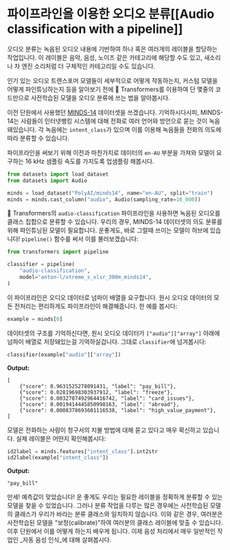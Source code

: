 # 파이프라인을 이용한 오디오 분류[[Audio classification with a pipeline]]

오디오 분류는 녹음된 오디오 내용에 기반하여 하나 혹은 여러개의 레이블을 할당하는 작업입니다. 이 레이블은 음악, 음성, 노이즈 같은 카테고리에 해당할 수도 있고, 새소리나 차 엔진 소리처럼 더 구체적인 카테고리일 수도 있습니다.

인기 있는 오디오 트랜스포머 모델들이 세부적으로 어떻게 작동하는지, 커스텀 모델을 어떻게 파인튜닝하는지 등을 알아보기 전에 🤗 Transformers를 이용하여 단 몇줄의 코드만으로 사전학습된 모델을 오디오 분류에 쓰는 법을 알아봅시다.

이전 단원에서 사용했던 [MINDS-14](https://huggingface.co/datasets/PolyAI/minds14) 데이터셋을 쓰겠습니다. 기억하시다시피, MINDS-14는 사람들이 인터넷뱅킹 시스템에 대해 전화로 여러 언어와 방언으로 묻는 것이 녹음돼있습니다. 각 녹음에는 `intent_class`가 있으며 이를 이용해 녹음들을 전화의 의도에 따라 분류할 수 있습니다.

파이프라인을 써보기 위해 이전과 마찬가지로 데이터의 `en-AU` 부분을 가져와 모델이 요구하는 16 kHz 샘플링 속도를 가지도록 업샘플링 해봅시다.

```py
from datasets import load_dataset
from datasets import Audio

minds = load_dataset("PolyAI/minds14", name="en-AU", split="train")
minds = minds.cast_column("audio", Audio(sampling_rate=16_000))
```

🤗 Transformers의 `audio-classification` 파이프라인을 사용하면 녹음된 오디오를 클래스 집합으로 분류할 수 있습니다.
우리의 경우, MINDS-14 데이터셋의 의도 분류를 위해 파인튜닝된 모델이 필요합니다. 운좋게도, 바로 그럴때 쓰이는 모델이 허브에 있습니다! `pipeline()` 함수를 써서 이를 불러보겠습니다:

```py
from transformers import pipeline

classifier = pipeline(
    "audio-classification",
    model="anton-l/xtreme_s_xlsr_300m_minds14",
)
```

이 파이프라인은 오디오 데이터로 넘파이 배열을 요구합니다. 원시 오디오 데이터의 모든 전처리는 편리하게도 파이프라인이 해결해줍니다. 한 예를 봅시다:

```py
example = minds[0]
```

데이터셋의 구조를 기억하신다면, 원시 오디오 데이터가 `["audio"]["array"]` 아래에 넘파이 배열로 저장돼있는걸 기억하실겁니다. 그대로 `classifier`에 넘겨봅시다:

```py
classifier(example["audio"]["array"])
```

**Output:**
```out
[
    {"score": 0.9631525278091431, "label": "pay_bill"},
    {"score": 0.02819698303937912, "label": "freeze"},
    {"score": 0.0032787492964416742, "label": "card_issues"},
    {"score": 0.0019414445850998163, "label": "abroad"},
    {"score": 0.0008378693601116538, "label": "high_value_payment"},
]
```

모델은 전화하는 사람이 청구서의 지불 방법에 대해 묻고 있다고 매우 확신하고 있습니다. 실제 레이블은 어떤지 확인해봅시다: 

```py
id2label = minds.features["intent_class"].int2str
id2label(example["intent_class"])
```

**Output:**
```out
"pay_bill"
```

만세! 예측값이 맞았습니다! 운 좋게도 우리는 필요한 레이블을 정확하게 분류할 수 있는 모델을 찾을 수 있었습니다. 그러나 분류 작업을 다루는 많은 경우에는 사전학습된 모델의 클래스가 우리가 바라는 분류 클래스와 일치하지 않습니다. 이와 같은 경우, 여러분은 사전학습된 모델을 "보정(calibrate)"하여 여러분의 클래스 레이블에 맞출 수 있습니다. 이후 단원에서 이를 어떻게 하는지 배우게 됩니다. 이제 음성 처리에서 매우 일반적인 작업인 _자동 음성 인식_에 대해 살펴봅시다.

